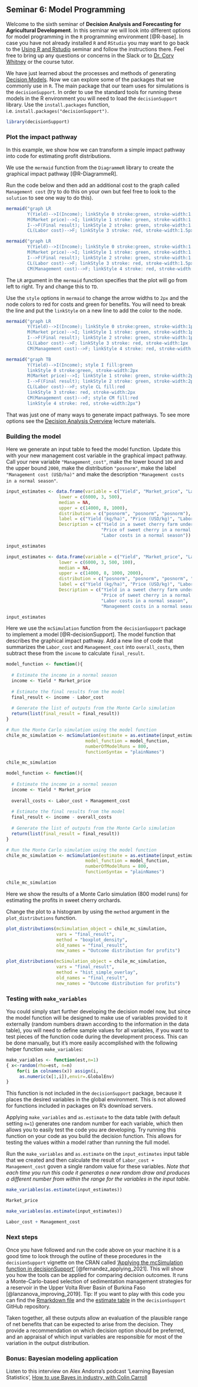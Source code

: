## Seminar 6: Model Programming {#model_programming} 
<!-- reference with [Model programming](#model_programming) -->

Welcome to the sixth seminar of **Decision Analysis and Forecasting for Agricultural Development**. In this seminar we will look into different options for model programming in the `R` programming environment [@R-base]. In case you have not already installed `R` and `RStudio` you may want to go back to the [Using R and Rstudio](#r_rstudio) seminar and follow the instructions there. Feel free to bring up any questions or concerns in the Slack or to [Dr. Cory Whitney](mailto:cory.whitney@uni-bonn.de?subject=[Seminar_4]%20Decision%20Analysis%20Lecture) or the course tutor.

We have just learned about the processes and methods of generating [Decision Models](#decision_models). Now we can explore some of the packages that we commonly use in `R`. The main package that our team uses for simulations is the `decisionSupport`. In order to use the standard tools for running these models in the R environment you will need to load the `decisionSupport` library. Use the `install.packages` function, i.e. `install.packages("decisionSupport")`. 

```r
library(decisionSupport)
```

### Plot the impact pathway

In this example, we show how we can transform a simple impact pathway into code for estimating profit distributions.

We use the `mermaid` function from the `DiagrammeR` library to create the graphical impact pathway [@R-DiagrammeR].

Run the code below and then add an additional cost to the graph called `Management cost` (try to do this on your own but feel free to look to the `solution` to see one way to do this). 

```r
mermaid("graph LR
        Y(Yield)-->I(Income); linkStyle 0 stroke:green, stroke-width:1.5px
        M(Market price)-->I; linkStyle 1 stroke: green, stroke-width:1.5px
        I-->F(Final result); linkStyle 2 stroke: green, stroke-width:1.5px
        CL(Labor cost)-->F; linkStyle 3 stroke: red, stroke-width:1.5px")
```

```r
mermaid("graph LR
        Y(Yield)-->I(Income); linkStyle 0 stroke:green, stroke-width:1.5px
        M(Market price)-->I; linkStyle 1 stroke: green, stroke-width:1.5px
        I-->F(Final result); linkStyle 2 stroke: green, stroke-width:1.5px
        CL(Labor cost)-->F; linkStyle 3 stroke: red, stroke-width:1.5px
        CM(Management cost)-->F; linkStyle 4 stroke: red, stroke-width:1.5px")
```

The `LR` argument in the `mermaid` function specifies that the plot will go from left to right. Try and change this to `TD`. 

Use the `style` options in `mermaid` to change the arrow widths to `2px` and the node colors to red for costs and green for benefits. You will need to break the line and put the `linkStyle` on a new line to add the color to the node. 

```r
mermaid("graph LR
        Y(Yield)-->I(Income); linkStyle 0 stroke:green, stroke-width:1px
        M(Market price)-->I; linkStyle 1 stroke: green, stroke-width:1px
        I-->F(Final result); linkStyle 2 stroke: green, stroke-width:1px
        CL(Labor cost)-->F; linkStyle 3 stroke: red, stroke-width:1px
        CM(Management cost)-->F; linkStyle 4 stroke: red, stroke-width:1px")
```

```r
mermaid("graph TB
        Y(Yield)-->I(Income); style I fill:green
        linkStyle 0 stroke:green, stroke-width:2px
        M(Market price)-->I; linkStyle 1 stroke: green, stroke-width:2px
        I-->F(Final result); linkStyle 2 stroke: green, stroke-width:2px
        CL(Labor cost)-->F; style CL fill:red
        linkStyle 3 stroke: red, stroke-width:2px
        CM(Management cost)-->F; style CM fill:red
        linkStyle 4 stroke: red, stroke-width:2px")
```

That was just one of many ways to generate impact pathways. To see more options see the [Decision Analysis Overview](#decision_analysis) lecture materials. 

### Building the model 

Here we generate an input table to feed the model function. Update this with your new management cost variable in the graphical impact pathway. Call your new variable `"Management_cost"`, make the lower bound `100` and the upper bound `2000`, make the distribution `"posnorm"`, make the label `"Management cost (USD/ha)"` and make the description `"Management costs in a normal season"`.

```r
input_estimates <- data.frame(variable = c("Yield", "Market_price", "Labor_cost"),
                    lower = c(6000, 3, 500),
                    median = NA,
                    upper = c(14000, 8, 1000),
                    distribution = c("posnorm", "posnorm", "posnorm"),
                    label = c("Yield (kg/ha)", "Price (USD/kg)", "Labor cost (USD/ha)"),
                    Description = c("Yield in a sweet cherry farm under normal conditions",
                                    "Price of sweet cherry in a normal season",
                                    "Labor costs in a normal season"))

input_estimates
```

```r
input_estimates <- data.frame(variable = c("Yield", "Market_price", "Labor_cost", "Management_cost"),
                    lower = c(6000, 3, 500, 100),
                    median = NA,
                    upper = c(14000, 8, 1000, 2000),
                    distribution = c("posnorm", "posnorm", "posnorm", "posnorm"),
                    label = c("Yield (kg/ha)", "Price (USD/kg)", "Labor cost (USD/ha)", "Management cost (USD/ha)"),
                    Description = c("Yield in a sweet cherry farm under normal conditions",
                                    "Price of sweet cherry in a normal season",
                                    "Labor costs in a normal season", 
                                    "Management costs in a normal season"))

input_estimates
```

Here we use the `mcSimulation` function from the `decisionSupport` package to implement a model [@R-decisionSupport]. The model function that describes the graphical impact pathway. Add a new line of code that summarizes the `Labor_cost` and `Management_cost` into `overall_costs`, then subtract these from the `income` to calculate `final_result`. 

```r

model_function <- function(){
  
  # Estimate the income in a normal season
  income <- Yield * Market_price
  
  # Estimate the final results from the model
  final_result <- income - Labor_cost
  
  # Generate the list of outputs from the Monte Carlo simulation
  return(list(final_result = final_result))
}

# Run the Monte Carlo simulation using the model function
chile_mc_simulation <- mcSimulation(estimate = as.estimate(input_estimates),
                              model_function = model_function,
                              numberOfModelRuns = 800,
                              functionSyntax = "plainNames")

chile_mc_simulation

```

```r

model_function <- function(){
  
  # Estimate the income in a normal season
  income <- Yield * Market_price
  
  overall_costs <- Labor_cost + Management_cost
    
  # Estimate the final results from the model
  final_result <- income - overall_costs
  
  # Generate the list of outputs from the Monte Carlo simulation
  return(list(final_result = final_result))
}

# Run the Monte Carlo simulation using the model function
chile_mc_simulation <- mcSimulation(estimate = as.estimate(input_estimates),
                              model_function = model_function,
                              numberOfModelRuns = 800,
                              functionSyntax = "plainNames")

chile_mc_simulation

```

Here we show the results of a Monte Carlo simulation (800 model runs) for estimating the profits in sweet cherry orchards. 

Change the plot to a histogram by using the `method` argument in the `plot_distributions` function. 

```r

plot_distributions(mcSimulation_object = chile_mc_simulation,
                   vars = "final_result",
                   method = "boxplot_density",
                   old_names = "final_result",
                   new_names = "Outcome distribution for profits")

```

```r

plot_distributions(mcSimulation_object = chile_mc_simulation,
                   vars = "final_result",
                   method = "hist_simple_overlay",
                   old_names = "final_result",
                   new_names = "Outcome distribution for profits")

```

### Testing with `make_variables`

You could simply start further developing the decision model now, but since the model function will be designed to make use of variables provided to it externally (random numbers drawn according to the information in the data table), you will need to define sample values for all variables, if you want to test pieces of the function code during the development process. This can be done manually, but it's more easily accomplished with the following helper function `make_variables`:

```r
make_variables <- function(est,n=1)
{ x<-random(rho=est, n=n)
    for(i in colnames(x)) assign(i,
     as.numeric(x[1,i]),envir=.GlobalEnv)
}
```

This function is not included in the ```decisionSupport``` package, because it places the desired variables in the global environment. This is not allowed for functions included in packages on R’s download servers.

Applying `make_variables` and `as.estimate` to the data table (with default setting `n=1`) generates one random number for each variable, which then allows you to easily test the code you are developing. Try running this function on your code as you build the decision function. This allows for testing the values within a model rather than running the full model.

Run the `make_variables` and `as.estimate` on the `input_estimates` input table that we created and then calculate the result of `Labor_cost + Management_cost` goven a single random value for these variables. *Note that each time you run this code it generates a new random draw and produces a different number from within the range for the variables in the input table.*

```r

make_variables(as.estimate(input_estimates))

Market_price

```

```r

make_variables(as.estimate(input_estimates))

Labor_cost + Management_cost

```


### Next steps

Once you have followed and run the code above on your machine it is a good time to look through the outline of these procedures in the `decisionSupport` vignette on the CRAN called ['Applying the mcSimulation function in decisionSupport'](https://cran.r-project.org/web/packages/decisionSupport/vignettes/example_decision_function.html) [@fernandez_applying_2021]. This will show you how the tools can be applied for comparing decision outcomes. It runs a Monte-Carlo-based selection of sedimentation management strategies for a reservoir in the Upper Volta River Basin of Burkina Faso [@lanzanova_improving_2019]. Tip: If you want to play with this code you can find the [Rmarkdown file](https://raw.githubusercontent.com/eikeluedeling/decisionSupport/master/vignettes/example_decision_function.Rmd) and the [estimate table](https://raw.githubusercontent.com/eikeluedeling/decisionSupport/master/vignettes/example_input_table.csv) in the `decisionSupport` GitHub repository. 

Taken together, all these outputs allow an evaluation of the plausible range of net benefits that can be expected to arise from the decision. They provide a recommendation on which decision option should be preferred, and an appraisal of which input variables are responsible for most of the variation in the output distribution.

### Bonus: Bayesian modeling application 

Listen to this interview on Alex Andorra's podcast 'Learning Bayesian Statistics', [How to use Bayes in industry, with Colin Carroll](https://www.learnbayesstats.com/episode/3-2-how-to-use-bayes-in-industry-with-colin-carroll)

<!-- -	RSTAN, Other modeling programs - Betancourt’s work (selected blogs, talks, git repos, Stan, HCMC) -->
<!-- -	Yihui (markdown etc.) -->
<!-- -	Assignments:  -->
<!-- -	Rainforth, Tom. “Automating Inference, Learning, and Design Using Probabilistic Programming.” Doctor of Philosophy, University of Oxford, 2017. -->
